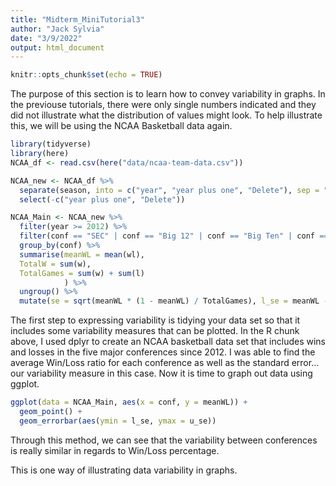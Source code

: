 ```yaml
---
title: "Midterm_MiniTutorial3"
author: "Jack Sylvia"
date: "3/9/2022"
output: html_document
---
```


```r
knitr::opts_chunk$set(echo = TRUE)
```


The purpose of this section is to learn how to convey variability in graphs. In the previouse tutorials, there were only single numbers indicated and they did not illustrate what the distribution of values might look. To help illustrate this, we will be using the NCAA Basketball data again.

```r
library(tidyverse)
library(here)
NCAA_df <- read.csv(here("data/ncaa-team-data.csv"))

NCAA_new <- NCAA_df %>%
  separate(season, into = c("year", "year plus one", "Delete"), sep = "-") %>%
  select(-c("year plus one", "Delete"))

NCAA_Main <- NCAA_new %>%
  filter(year >= 2012) %>%
  filter(conf == "SEC" | conf == "Big 12" | conf == "Big Ten" | conf == "Pac-12" | conf == "ACC") %>%
  group_by(conf) %>%
  summarise(meanWL = mean(wl),
  TotalW = sum(w),
  TotalGames = sum(w) + sum(l)
            ) %>%
  ungroup() %>%
  mutate(se = sqrt(meanWL * (1 - meanWL) / TotalGames), l_se = meanWL - se, u_se = meanWL + se)
```

The first step to expressing variability is tidying your data set so that it includes some variability measures that can be plotted. In the R chunk above, I used dplyr to create an NCAA basketball data set that includes wins and losses in the five major conferences since 2012. I was able to find the average Win/Loss ratio for each conference as well as the standard error...our variability measure in this case. Now it is time to graph out data using ggplot.

```r
ggplot(data = NCAA_Main, aes(x = conf, y = meanWL)) +
  geom_point() +
  geom_errorbar(aes(ymin = l_se, ymax = u_se))
```

Through this method, we can see that the variability between conferences is really similar in regards to Win/Loss percentage.

This is one way of illustrating data variability in graphs.